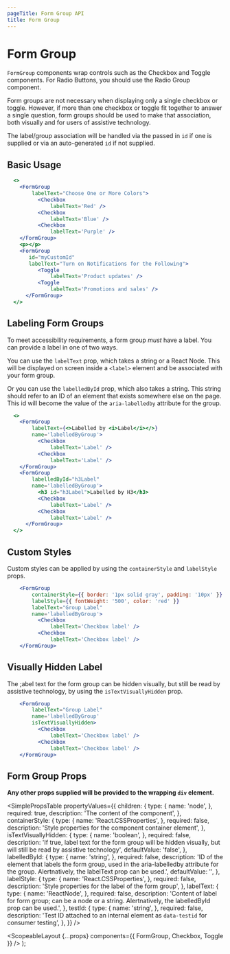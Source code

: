 ```yaml
---
pageTitle: Form Group API
title: Form Group
---
```



# Form Group

`FormGroup` components wrap controls such as the <Link to="/api/checkbox">Checkbox</Link> and <Link to="/api/toggle">Toggle</Link> components.
For <Link to="/api/radio">Radio Buttons</Link>, you should use the <Link to="/api/radio/#labeling_radio%20groups">Radio Group</Link> component.

Form groups are not necessary when displaying only a single checkbox or toggle. However, if more than one checkbox or toggle fit together to answer a single question,
form groups should be used to make that association, both visually and for users of assistive technology.

The label/group association will be handled via the passed in `id` if one is supplied or via an auto-generated `id` if not supplied.

## Basic Usage

```.jsx
  <>
    <FormGroup
        labelText="Choose One or More Colors">
          <Checkbox
              labelText='Red' />
          <Checkbox
              labelText='Blue' />
          <Checkbox
              labelText='Purple' />
    </FormGroup>
    <p></p>
    <FormGroup
       id="myCustomId"
       labelText="Turn on Notifications for the Following">
          <Toggle
              labelText='Product updates' />
          <Toggle
              labelText='Promotions and sales' />
      </FormGroup>
  </>
```

## Labeling Form Groups

To meet accessibility requirements, a form group _must_ have a label. You can provide a label in one of two ways.

You can use the `labelText` prop, which takes a string or a React Node. This will be displayed on screen inside a `<label>` element and be associated with your form group.

Or you can use the `labelledById` prop, which also takes a string. This string should refer to an ID of an element that exists somewhere else on the page.
This id will become the value of the `aria-labelledby` attribute for the group.

```.jsx
  <>
    <FormGroup
        labelText={<>Labelled by <i>Label</i></>}
        name='labelledByGroup'>
          <Checkbox
              labelText='Label' />
          <Checkbox
              labelText='Label' />
    </FormGroup>
    <FormGroup
        labelledById="h3Label"
        name='labelledByGroup'>
          <h3 id="h3Label">Labelled by H3</h3>
          <Checkbox
              labelText='Label' />
          <Checkbox
              labelText='Label' />
      </FormGroup>
  </>
```

## Custom Styles

Custom styles can be applied by using the `containerStyle` and `labelStyle` props.

```.jsx
    <FormGroup
        containerStyle={{ border: '1px solid gray', padding: '10px' }}
        labelStyle={{ fontWeight: '500', color: 'red' }}
        labelText="Group Label"
        name='labelledByGroup'>
          <Checkbox
              labelText='Checkbox label' />
          <Checkbox
              labelText='Checkbox label' />
    </FormGroup>
```

## Visually Hidden Label

The ;abel text for the form group can be hidden visually, but still be read by assistive technology, by using the `isTextVisuallyHidden` prop.

```.jsx
    <FormGroup
        labelText="Group Label"
        name='labelledByGroup'
        isTextVisuallyHidden>
          <Checkbox
              labelText='Checkbox label' />
          <Checkbox
              labelText='Checkbox label' />
    </FormGroup>
```

## Form Group Props

**Any other props supplied will be provided to the wrapping `div` element.**

<SimplePropsTable
  propertyValues={{
    children: {
      type: {
        name: 'node',
      },
      required: true,
      description: 'The content of the component',
    },
    containerStyle: {
      type: {
        name: 'React.CSSProperties',
      },
      required: false,
      description: 'Style properties for the component container element',
    },
    isTextVisuallyHidden: {
      type: {
        name: 'boolean',
      },
      required: false,
      description:
        'If true, label text for the form group will be hidden visually, but will still be read by assistive technology',
      defaultValue: 'false',
    },
    labelledById: {
      type: {
        name: 'string',
      },
      required: false,
      description:
        'ID of the element that labels the form group, used in the aria-labelledby attribute for the group.  Alertnatively, the labelText prop can be used.',
      defaultValue: '',
    },
    labelStyle: {
      type: {
        name: 'React.CSSProperties',
      },
      required: false,
      description: 'Style properties for the label of the form group',
    },
    labelText: {
      type: {
        name: 'ReactNode',
      },
      required: false,
      description:
        'Content of label for form group; can be a node or a string. Alertnatively, the labelledById prop can be used.',
    },
    testId: {
      type: {
        name: 'string',
      },
      required: false,
      description:
        'Test ID attached to an internal element as `data-testid` for consumer testing',
    },
  }}
/>

  <ScopeableLayout {...props} components={{ FormGroup, Checkbox, Toggle }} />
);
